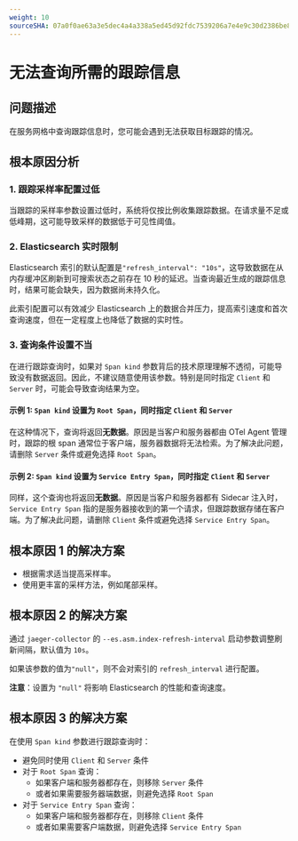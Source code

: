 ```yaml
---
weight: 10
sourceSHA: 07a0f0ae63a3e5dec4a4a338a5ed45d92fdc7539206a7e4e9c30d2386be8ffe2
---
```


# 无法查询所需的跟踪信息

## 问题描述

在服务网格中查询跟踪信息时，您可能会遇到无法获取目标跟踪的情况。

## 根本原因分析

### 1. 跟踪采样率配置过低

当跟踪的采样率参数设置过低时，系统将仅按比例收集跟踪数据。在请求量不足或低峰期，这可能导致采样的数据低于可见性阈值。

### 2. Elasticsearch 实时限制

Elasticsearch 索引的默认配置是`"refresh_interval": "10s"`，这导致数据在从内存缓冲区刷新到可搜索状态之前存在 10 秒的延迟。当查询最近生成的跟踪信息时，结果可能会缺失，因为数据尚未持久化。

此索引配置可以有效减少 Elasticsearch 上的数据合并压力，提高索引速度和首次查询速度，但在一定程度上也降低了数据的实时性。

### 3. 查询条件设置不当

在进行跟踪查询时，如果对 `Span kind` 参数背后的技术原理理解不透彻，可能导致没有数据返回。因此，不建议随意使用该参数。特别是同时指定 `Client` 和 `Server` 时，可能会导致查询结果为空。

#### 示例 1: `Span kind` 设置为 `Root Span`，同时指定 `Client` 和 `Server`

在这种情况下，查询将返回**无数据**。原因是当客户和服务器都由 OTel Agent 管理时，跟踪的根 span 通常位于客户端，服务器数据将无法检索。为了解决此问题，请删除 `Server` 条件或避免选择 `Root Span`。

#### 示例 2: `Span kind` 设置为 `Service Entry Span`，同时指定 `Client` 和 `Server`

同样，这个查询也将返回**无数据**。原因是当客户和服务器都有 Sidecar 注入时，`Service Entry Span` 指的是服务器接收到的第一个请求，但跟踪数据存储在客户端。为了解决此问题，请删除 `Client` 条件或避免选择 `Service Entry Span`。

## 根本原因 1 的解决方案

- 根据需求适当提高采样率。
- 使用更丰富的采样方法，例如尾部采样。

## 根本原因 2 的解决方案

通过 `jaeger-collector` 的 `--es.asm.index-refresh-interval` 启动参数调整刷新间隔，默认值为 `10s`。

如果该参数的值为`"null"`，则不会对索引的 `refresh_interval` 进行配置。

**注意**：设置为 `"null"` 将影响 Elasticsearch 的性能和查询速度。

## 根本原因 3 的解决方案

在使用 `Span kind` 参数进行跟踪查询时：

- 避免同时使用 `Client` 和 `Server` 条件
- 对于 `Root Span` 查询：
  - 如果客户端和服务器都存在，则移除 `Server` 条件
  - 或者如果需要服务器端数据，则避免选择 `Root Span`
- 对于 `Service Entry Span` 查询：
  - 如果客户端和服务器都存在，则移除 `Client` 条件
  - 或者如果需要客户端数据，则避免选择 `Service Entry Span`
